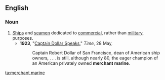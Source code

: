 ==English==

===Noun===
{{en-noun|sg=[[merchant]] [[marine]]}}

# [[ship|Ship]]s and [[seaman|seamen]] dedicated to [[commercial]], rather than [[military]], purposes.
#*'''1923''', "[http://www.time.com/time/magazine/article/0,9171,715507,00.html Captain Dollar Speaks]," ''Time'', 28 May,
#*:Captain Robert Dollar of San Francisco, dean of American ship owners, . . . is still, although nearly 80, the eager champion of an American privately owned '''merchant marine'''.

[[ta:merchant marine]]